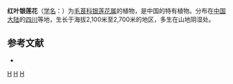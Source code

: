 {{Speciesbox 
| taxon = Anemone erythrophylla
| authority = Finet et Gagnep.
}}
'''红叶银莲花'''（[[学名|学名]]：{{lang|la|''Anemone erythrophylla''}}）为[[毛茛科|毛茛科]][[银莲花属|银莲花属]]的植物，是中国的特有植物。分布在[[中国大陆|中国大陆]]的[[四川|四川]]等地，生长于海拔2,100米至2,700米的地区，多生在山地阴湿处。

== 参考文献 ==
<div class="references-small">
* {{FRPS|红叶银莲花}}
</div>
{{Taxonbar}}

[[Category:银莲花属|H]]
[[Category:中國特有植物|H]]
[[Category:四川植物|H]]